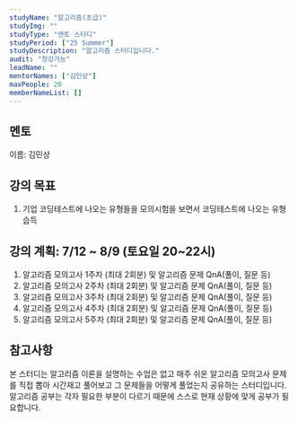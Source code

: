 ```yaml
---
studyName: "알고리즘(초급)"
studyImg: ""
studyType: "멘토 스터디"
studyPeriod: ["25 Summer"]
studyDescription: "알고리즘 스터디입니다."
audit: "청강가능"
leadName: ""
mentorNames: ["김민상"]
maxPeople: 20
memberNameList: []
---
```



## 멘토 
이름: 김민상  

## 강의 목표
1. 기업 코딩테스트에 나오는 유형들을 모의시험을 보면서 코딩테스트에 나오는 유형 습득

## 강의 계획: 7/12 ~ 8/9 (토요일 20~22시)
1. 알고리즘 모의고사 1주차 (최대 2회분) 및 알고리즘 문제 QnA(풀이, 질문 등)
2. 알고리즘 모의고사 2주차 (최대 2회분) 및 알고리즘 문제 QnA(풀이, 질문 등)
3. 알고리즘 모의고사 3주차 (최대 2회분) 및 알고리즘 문제 QnA(풀이, 질문 등)
4. 알고리즘 모의고사 4주차 (최대 2회분) 및 알고리즘 문제 QnA(풀이, 질문 등)
5. 알고리즘 모의고사 5주차 (최대 2회분) 및 알고리즘 문제 QnA(풀이, 질문 등)

## 참고사항
본 스터디는 알고리즘 이론을 설명하는 수업은 없고 매주 쉬운 알고리즘 모의고사 문제를 직접 뽑아 시간재고 풀어보고 그 문제들을 어떻게 풀었는지 공유하는 스터디입니다.   
알고리즘 공부는 각자 필요한 부분이 다르기 때문에 스스로 현재 상황에 맞게 공부가 필요합니다.
